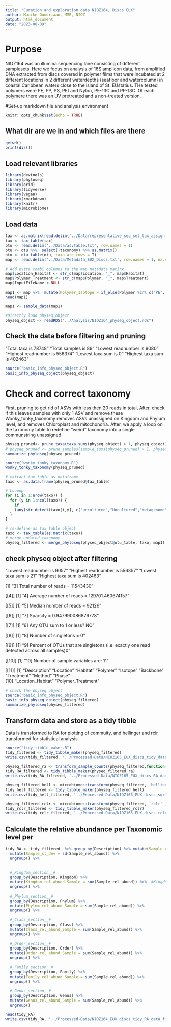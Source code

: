 ```yaml
---
title: "Curation and exploration data NIOZ164, Discs EUX"
author: Maaike Goudriaan, MMB, NIOZ
output: html_document
date: "2023-08-09"
---
```

# Purpose
NIOZ164 was an illumina sequencing lane consisting of different samplesets. 
Here we focus on analysis of 16S amplicon data, from amplified DNA extracted from discs covered in polymer films that were incubated at 2 different locations in 2 different waterdepths (seafloor and watercolumn) in coastal Caribbean waters close to the island of St. EUstatius. THe tested polymers were PE, PP, PS, PEt and Nylon, PE-13C and PP-13C. Of each polymere there was an UV pretreated and a non-treated version. 

#Set-up markdown file and analysis environment
```r
knitr::opts_chunk$set(echo = TRUE)
```

## What dir are we in and which files are there
```r
getwd()
print(dir()) 
``` 

## Load relevant libraries
```r
library(devtools)
library(phyloseq)
library(grid)
library(tidyverse)
library(vegan)
library(rmarkdown)
library(knitr)
library(microbiome)
```

## Load data
```r
tax <- as.matrix(read.delim('../Data/representative_seq_set_tax_assignments.txt', row.names = 1, na.strings = c(" ")))
tax <- tax_table(tax)
otu <- read.delim('../Data/asvTable.txt', row.names = 1)
otu <- otu %>%  select(-taxonomy) %>% as.matrix()
otu <- otu_table(otu, taxa_are_rows = T)
map <- read.delim('../Data/Metadata_EUX_Discs.txt', row.names = 1, na.strings = c(""))

# Add extra combi columns to the map metadata matirx
map$Location_Habitat <- str_c(map$Location, "_", map$Habitat)
map$Polymer_Treatment <- str_c(map$Polymer, "_", map$Treatment)
map$InputFileName <-NULL

map1 <- map %>%  mutate(Polymer_Isotope = if_else(Polymer %in% c("PE", "PP"), paste(Polymer, Isotope, sep = "-"), Polymer))
head(map1)

map1 <- sample_data(map1) 

#Directly load physeq_object
physeq_object <- readRDS("../Analysis/NIOZ164_physeq_object.rds")

```

## Check the data before filtering and pruning
"Total taxa is 78748"
"Total samples is 89"
"Lowest readnumber is 9080"
"Highest readnumber is 556374"
"Lowest taxa sum is 0"
"Highest taxa sum is 402463"

```r
source("basic_info_physeq_object.R")
basic_info_physeq_object(physeq_object)
```
# Check and correct taxonomy
First, pruning to get rid of ASVs with less then 20 reads in total, 
After, check if this leaves samples with only 1 ASV and remove these
Wonky_tonky_taxonomy removes ASVs unassigned on Kingdom and Phylum level, and removes Chloroplast and mitochondria.
After, we apply a loop on the taxonomy table to redefine "weird" taxonomy into a single communstring unassigned
```r
physeq_pruned<- prune_taxa(taxa_sums(physeq_object) > 1, physeq_object) 
# physeq_pruned <- prune_samples(sample_sums(physeq_pruned) > 1, physeq_object)
summarize_phyloseq(physeq_pruned)

source("wonky_tonky_taxonomy.R")
wonky_tonky_taxonomy(physeq_pruned)

# extract tax table as dataframe
taxo <- as.data.frame(physeq_pruned@tax_table)

# Loooop
for (i in 1:nrow(taxo)) {
  for (y in 1:ncol(taxo)) {
    if 
    (any(str_detect(taxo[i,y], c("uncultured","Uncultured","metagenome","Metagenome","unknown","Unknown","NA")))) {taxo[i,y] <- "unassigned" }
  }
} 

# re-define as tax table object
taxo <- tax_table(as.matrix(taxo))
# merge updated taxonomy
physeq_filtered <- merge_phyloseq(physeq_object@otu_table, taxo, map1) 

```

## check physeq object after filtering
"Lowest readnumber is 9057"
"Highest readnumber is 556357"
"Lowest taxa sum is 21"
"Highest taxa sum is 402463"

[1] "3] Total number of reads = 11543430"

[[4]]
[1] "4] Average number of reads = 129701.460674157"

[[5]]
[1] "5] Median number of reads = 92126"

[[6]]
[1] "7] Sparsity = 0.947990086876778"

[[7]]
[1] "6] Any OTU sum to 1 or less? NO"

[[8]]
[1] "8] Number of singletons = 0"

[[9]]
[1] "9] Percent of OTUs that are singletons \n        (i.e. exactly one read detected across all samples)0"

[[10]]
[1] "10] Number of sample variables are: 11"

[[11]]
 [1] "Description"       "Location"          "Habitat"           "Polymer"           "Isotope"           "Backbone"          "Treatment"         "Method"            "Phase"            
[10] "Location_Habitat"  "Polymer_Treatment"

```r
# check the physeq object
source("basic_info_physeq_object.R")
basic_info_physeq_object(physeq_filtered)
summarize_phyloseq(physeq_filtered)

```
## Transform data and store as a tidy tibble
Data is transformed to RA for plotting of commuity, and hellinger and rclr transformed for statistical analysis
```r
source("tidy_tibble_maker.R")
tidy_filtered <- tidy_tibble_maker(physeq_filtered)
write.csv(tidy_filtered, '../Processed-Data/NIOZ165_EUX_discs_tidy_data_filtered.csv')

physeq_filtered_ra <- transform_sample_counts(physeq_filtered,function(x) x / sum(x) )
tidy_RA_filtered <- tidy_tibble_maker(physeq_filtered_ra)
write.csv(tidy_RA_filtered, '../Processed-Data/NIOZ165_EUX_discs_RA_data_filtered.csv')

physeq_filtered_hell <- microbiome::transform(physeq_filtered, 'hellinger' )
tidy_hell_filtered <- tidy_tibble_maker(physeq_filtered_hell)
write.csv(tidy_hell_filtered, '../Processed-Data/NIOZ165_EUX_discs_sqrt_RA_data_filtered.csv')

physeq_filtered_rclr <- microbiome::transform(physeq_filtered, 'rclr' )
tidy_rclr_filtered <- tidy_tibble_maker(physeq_filtered_rclr)
write.csv(tidy_rclr_filtered, '../Processed-Data/NIOZ165_EUX_discs_rclr_data_filtered.csv')

```

## Calculate the relative abundance per Taxonomic level per
```r
tidy_RA <- tidy_filtered  %>% group_by(Description) %>% mutate(Sample_rel_abund = Abundance / sum(Abundance)) %>% #relative abundance of each otu per sample
  mutate(Sample_st_dev = sd(Sample_rel_abund)) %>% 
  ungroup() %>% 
  
  
  #_Kingdom_section__#
  group_by(Description, Kingdom) %>% 
  mutate(Kingdom_rel_abund_Sample = sum(Sample_rel_abund)) %>%  #Kingdom relative abundance per sample 
  ungroup() %>% 
  
  #_Phylum_section__#
  group_by(Description, Phylum) %>% 
  mutate(Phylum_rel_abund_Sample = sum(Sample_rel_abund)) %>%
  ungroup() %>% 
 
  #_Class_section__#
  group_by(Description, Class) %>% 
  mutate(Class_rel_abund_Sample = sum(Sample_rel_abund)) %>%
  ungroup() %>% 
  
  #_Order_section__#
  group_by(Description, Order) %>% 
  mutate(Order_rel_abund_Sample = sum(Sample_rel_abund)) %>%
  ungroup() %>% 
 
  #_Family_section__#
  group_by(Description, Family) %>% 
  mutate(Family_rel_abund_Sample = sum(Sample_rel_abund)) %>%
  ungroup() %>% 
  
  #_Genus_section__#
  group_by(Description, Genus) %>% 
  mutate(Genus_rel_abund_Sample = sum(Sample_rel_abund)) %>%
  ungroup() 

head(tidy_RA)
write.csv(tidy_RA, '../Processed-Data/NIOZ164_EUX_discs_tidy_RA_data_filtered.csv')
 
```

